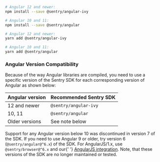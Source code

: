 ```bash {tabTitle:npm}
# Angular 12 and newer:
npm install --save @sentry/angular-ivy

# Angular 10 and 11:
npm install --save @sentry/angular
```

```bash {tabTitle:Yarn}
# Angular 12 and newer:
yarn add @sentry/angular-ivy

# Angular 10 and 11:
yarn add @sentry/angular
```

### Angular Version Compatibility

Because of the way Angular libraries are compiled, you need to use a specific version of the Sentry SDK for each corresponding version of Angular as shown below:

| Angular version | Recommended Sentry SDK |
| --------------- | ---------------------- |
| 12 and newer    | `@sentry/angular-ivy`  |
| 10, 11          | `@sentry/angular`      |
| Older versions  | See note below         |

<Alert level="warning">
  Support for any Angular version below 10 was discontinued in version 7 of the SDK. If
  you need to use Angular 9 or older, try version 6 (<code>@sentry/angular@^6.x</code>) of
  the SDK. For AngularJS/1.x, use <code>@sentry/browser@^6.x</code> and our{' '}
  <a href="./angular1">AngularJS integration</a>. Note, that these versions of the SDK are
  no longer maintained or tested.
</Alert>
